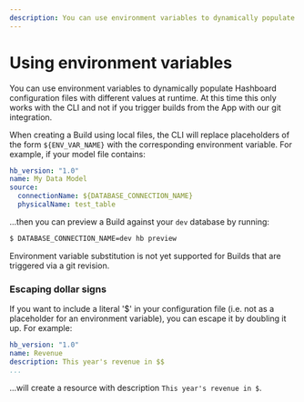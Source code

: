 ```yaml
---
description: You can use environment variables to dynamically populate Hashboard configuration files with different values at runtime.
---
```


# Using environment variables

You can use environment variables to dynamically populate Hashboard configuration files with different values at runtime. At this time this only works with the CLI and not if you trigger builds from the App with our git integration.

When creating a Build using local files, the CLI will replace placeholders of the form `${ENV_VAR_NAME}` with the corresponding environment variable. For example, if your model file contains:

```yaml
hb_version: "1.0"
name: My Data Model
source:
  connectionName: ${DATABASE_CONNECTION_NAME}
  physicalName: test_table
```

...then you can preview a Build against your `dev` database by running:

```bash
$ DATABASE_CONNECTION_NAME=dev hb preview
```

Environment variable substitution is not yet supported for Builds that are triggered via a git revision.

### Escaping dollar signs

If you want to include a literal '$' in your configuration file (i.e. not as a placeholder for an environment variable), you can escape it by doubling it up. For example:

```yaml
hb_version: "1.0"
name: Revenue
description: This year's revenue in $$
...
```

...will create a resource with description `This year's revenue in $`.
